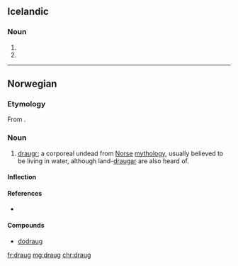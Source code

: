 ==Icelandic==

===Noun===
{{is-noun form}}

# {{is-inflection of|draugur|indef|acc|s}}
# {{is-inflection of|draugur|indef|dat|s}}

----

==Norwegian==

===Etymology===
{{PIE root|no|dʰrewgʰ|id=deceive}}
From {{etyl|non|no}} {{m|non|draugr}}.

===Noun===
{{head|no|noun|g=m}}

# {{label|no|mythology}} [[draugr]]; a corporeal undead from [[Norse]] [[mythology]], usually believed to be living in water, although land-[[draugar]] are also heard of.

====Inflection====
{{no-noun-infl|nb-class=m1|nn-class=m1}}

====References====
* {{R:Dokumentasjonsprosjektet}}

====Compounds====
* [[dodraug]]

[[fr:draug]]
[[mg:draug]]
[[chr:draug]]